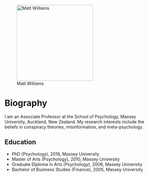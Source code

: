 ![Matt Williams](pic.jpg){width=250 fig-align="left"}

# Biography

I am an Associate Professor at the School of Psychology, Massey University, Auckland, New Zealand. My research interests include the beliefs in conspiracy theories, misinformation, and meta-psychology.

## Education

-   PhD (Psychology), 2016, Massey University
-   Master of Arts (Psychology), 2010, Massey University
-   Graduate Diploma in Arts (Psychology), 2006, Massey University
-   Bachelor of Business Studies (Finance), 2005, Massey University
